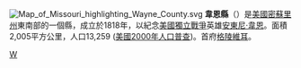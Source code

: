 {{Otheruses|韋恩縣|subject=美國密蘇里州的一個縣|other=同名的縣}}
[[File:Map_of_Missouri_highlighting_Wayne_County.svg|right]]
'''韋恩縣'''（{{lang-en|Wayne County}}）是[[美國|美國]][[密蘇里州|密蘇里州]]東南部的一個縣，成立於1818年，以紀念[[美國獨立戰爭|美國獨立戰爭]]英雄[[安東尼·韋恩|安東尼·韋恩]]。面積2,005平方公里，人口13,259 ([[美國2000年人口普查|美國2000年人口普查]])。首府[[格陵維耳_(密蘇里州)|格陵維耳]]。

[[Category:密苏里州行政区划|W]]
